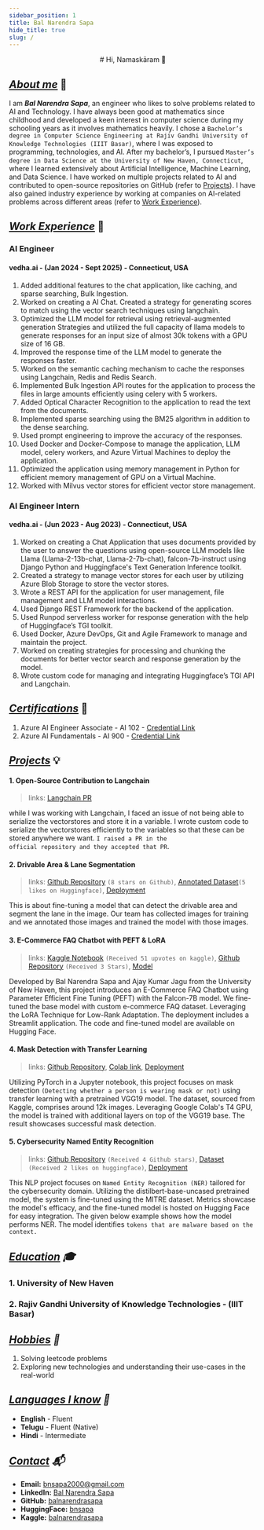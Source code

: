 ```yaml
---
sidebar_position: 1
title: Bal Narendra Sapa
hide_title: true
slug: /
---
```


<center>
# Hi, Namaskāram 👋
</center>


## ***<u>About me</u>*** 📝

I am ***Bal Narendra Sapa***, an engineer who likes to solve problems related to AI and Technology. I have always been good at mathematics since childhood and developed a keen interest in computer science during my schooling years as it involves mathematics heavily. I chose a `Bachelor’s degree in Computer Science Engineering at Rajiv Gandhi University of Knowledge Technologies (IIIT Basar)`, where I was exposed to programming, technologies, and AI. After my bachelor’s, I pursued `Master’s degree in Data Science at the University of New Haven, Connecticut`, where I learned extensively about Artificial Intelligence, Machine Learning, and Data Science. I have worked on multiple projects related to AI and contributed to open-source repositories on GitHub (refer to [Projects](#projects-)). I have also gained industry experience by working at companies on AI-related problems across different areas (refer to [Work Experience](#work-experience-)). 


## ***<u>Work Experience</u>*** 💼

### AI Engineer
#### vedha.ai - (Jan 2024 - Sept 2025) - Connecticut, USA

1. Added additional features to the chat application, like caching, and sparse searching, Bulk Ingestion.
2. Worked on creating a AI Chat. Created a strategy for generating scores to match using the vector search techniques using langchain.
3. Optimized the LLM model for retrieval using retrieval-augmented generation Strategies and utilized the full capacity of llama models to generate responses for an input size of almost 30k tokens with a GPU size of 16 GB.
4. Improved the response time of the LLM model to generate the responses faster.
5. Worked on the semantic caching mechanism to cache the responses using Langchain, Redis and Redis Search.
6. Implemented Bulk Ingestion API routes for the application to process the files in large amounts efficiently using celery with 5 workers.
7. Added Optical Character Recognition to the application to read the text from the documents.
8. Implemented sparse searching using the BM25 algorithm in addition to the dense searching.
9. Used prompt engineering to improve the accuracy of the responses.
10. Used Docker and Docker-Compose to manage the application, LLM model, celery workers, and Azure Virtual Machines to deploy the application.
11. Optimized the application using memory management in Python for efficient memory management of GPU on a Virtual Machine.
12. Worked with Milvus vector stores for efficient vector store management.

### AI Engineer Intern 
#### vedha.ai - (Jun 2023 - Aug 2023) - Connecticut, USA
1. Worked on creating a Chat Application that uses documents provided by the user to answer the questions using open-source LLM models like Llama (Llama-2-13b-chat, Llama-2-7b-chat), falcon-7b-instruct using Django Python and Huggingface's Text Generation Inference toolkit.
2. Created a strategy to manage vector stores for each user by utilizing Azure Blob Storage to store the vector stores.
3. Wrote a REST API for the application for user management, file management and LLM model interactions.
4. Used Django REST Framework for the backend of the application.
5. Used Runpod serverless worker for response generation with the help of Huggingface’s TGI toolkit.
6. Used Docker, Azure DevOps, Git and Agile Framework to manage and maintain the project.
7. Worked on creating strategies for processing and chunking the documents for better vector search and response generation by the model.
8. Wrote custom code for managing and integrating Huggingface’s TGI API and Langchain.

## ***<u>Certifications</u>*** 📜

1. Azure AI Engineer Associate - AI 102 - [Credential Link](https://learn.microsoft.com/en-us/users/balnarendrasapa-2320/credentials/92fc9ad499238059?ref=https%3A%2F%2Fwww.linkedin.com%2F)
2. Azure AI Fundamentals - AI 900 - [Credential Link](https://learn.microsoft.com/en-us/users/balnarendrasapa-2320/credentials/5db34e4b52592537)

## ***<u>Projects</u>*** 💡

#### 1. Open-Source Contribution to Langchain

> links: [Langchain PR](https://github.com/langchain-ai/langchain/pull/7914)

while I was working with Langchain, I faced an issue of not being able to serialize the vectorstores and store it in a variable. I wrote custom code to serialize the vectorstores efficiently to the variables so that these can be stored anywhere we want. <code>I raised a PR in the official repository and they accepted that PR</code>.

#### 2. Drivable Area & Lane Segmentation

> links: [Github Repository](https://github.com/balnarendrasapa/road-detection) `(8 stars on Github)`, [Annotated Dataset](https://huggingface.co/datasets/bnsapa/road-detection)`(5 likes on Huggingface)`, [Deployment](https://huggingface.co/spaces/bnsapa/road-detection)

This is about fine-tuning a model that can detect the drivable area and segment the lane in the image. Our team has collected images for training and we annotated those images and trained the model with those images.


#### 3. E-Commerce FAQ Chatbot with PEFT & LoRA

> links: [Kaggle Notebook](https://www.kaggle.com/code/balnarendrasapa/fine-tuning-falcon-7b-with-faq-e-com-dataset) `(Received 51 upvotes on kaggle)`, [Github Repository](https://github.com/balnarendrasapa/faq-llm) `(Received 3 Stars)`, [Model](https://huggingface.co/bnsapa/faq-llm)

Developed by Bal Narendra Sapa and Ajay Kumar Jagu from the University of New Haven, this project introduces an E-Commerce FAQ Chatbot using Parameter Efficient Fine Tuning (PEFT) with the Falcon-7B model. We fine-tuned the base model with custom e-commerce FAQ dataset. Leveraging the LoRA Technique for Low-Rank Adaptation. The deployment includes a Streamlit application. The code and fine-tuned model are available on Hugging Face.


#### 4. Mask Detection with Transfer Learning

> links: [Github Repository](https://github.com/balnarendrasapa/mask-detection), [Colab link](https://colab.research.google.com/github/balnarendrasapa/mask-detection/blob/master/face_mask_detection.ipynb), [Deployment](https://huggingface.co/spaces/bnsapa/mask-detection)

Utilizing PyTorch in a Jupyter notebook, this project focuses on mask detection `(Detecting whether a person is wearing mask or not)` using transfer learning with a pretrained VGG19 model. The dataset, sourced from Kaggle, comprises around 12k images. Leveraging Google Colab's T4 GPU, the model is trained with additional layers on top of the VGG19 base. The result showcases successful mask detection.

#### 5. Cybersecurity Named Entity Recognition

> links: [Github Repository](https://github.com/balnarendrasapa/cybersecurity-ner) `(Received 4 Github stars)`, [Dataset](https://huggingface.co/datasets/bnsapa/cybersecurity-ner) `(Received 2 likes on huggingface)`, [Deployment](https://huggingface.co/spaces/bnsapa/cybersecurity-ner)

This NLP project focuses on `Named Entity Recognition (NER)` tailored for the cybersecurity domain. Utilizing the distilbert-base-uncased pretrained model, the system is fine-tuned using the MITRE dataset. Metrics showcase the model's efficacy, and the fine-tuned model is hosted on Hugging Face for easy integration. The given below example shows how the model performs NER. The model identifies `tokens that are malware based on the context.`


## ***<u>Education</u> 🎓***

### 1. University of New Haven

### 2. Rajiv Gandhi University of Knowledge Technologies - (IIIT Basar)


## ***<u>Hobbies</u> 🧶***
1. Solving leetcode problems
2. Exploring new technologies and understanding their use-cases in the real-world


## ***<u>Languages I know</u> 🧶***

- **English** - Fluent
- **Telugu** - Fluent (Native)
- **Hindi** - Intermediate


## ***<u>Contact</u> 📬***

- **Email:** [bnsapa2000@gmail.com](mailto:bnsapa2000@gmail.com)
- **LinkedIn:** [Bal Narendra Sapa](https://www.linkedin.com/in/balnarendrasapa/)
- **GitHub:** [balnarendrasapa](https://github.com/balnarendrasapa)
- **HuggingFace:** [bnsapa](https://huggingface.co/bnsapa)
- **Kaggle:** [balnarendrasapa](https://www.kaggle.com/balnarendrasapa)